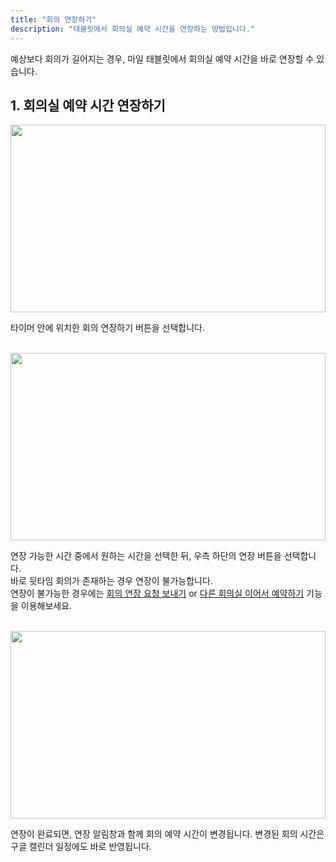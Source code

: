 ```yaml
---
title: "회의 연장하기"
description: "태블릿에서 회의실 예약 시간을 연장하는 방법입니다."
---
```


예상보다 회의가 길어지는 경우, 마일 태블릿에서 회의실 예약 시간을 바로 연장할 수 있습니다. 

## 1. 회의실 예약 시간 연장하기
<img src="/images/tablet/meeting-extend/extend/img1.png" width="100%" height="300" />

타이머 안에 위치한 회의 연장하기 버튼을 선택합니다.

<br />

<img src="/images/tablet/meeting-extend/extend/img2.png" width="100%" height="300" />

연장 가능한 시간 중에서 원하는 시간을 선택한 뒤, 우측 하단의 연장 버튼을 선택합니다.
<br />
<Info>
    바로 뒷타임 회의가 존재하는 경우 연장이 불가능합니다.<br />연장이 불가능한 경우에는 [회의 연장 요청 보내기](https://mile.mintlify.app/tablet/meeting-extend/request-extend) or [다른 회의실 이어서 예약하기](https://mile.mintlify.app/tablet/book/next) 기능을 이용해보세요.
</Info>

<br />

<img src="/images/tablet/meeting-extend/extend/img3.png" width="100%" height="300" />

연장이 완료되면, 연장 알림창과 함께 회의 예약 시간이 변경됩니다.
<Info>
    변경된 회의 시간은 구글 캘린더 일정에도 바로 반영됩니다.
</Info>